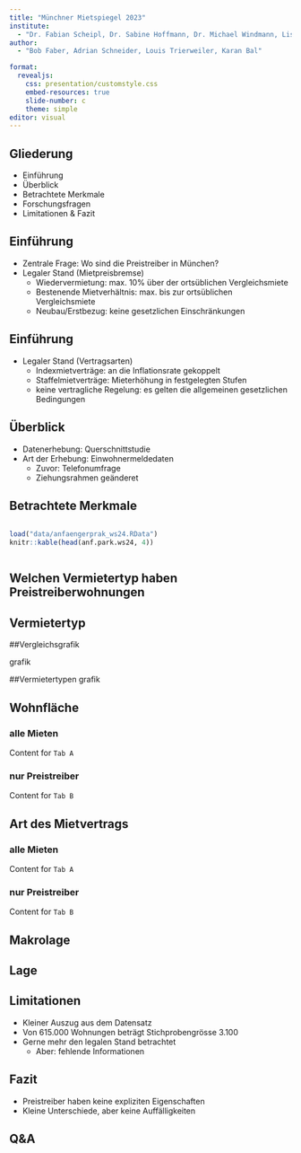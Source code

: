 ```yaml
---
title: "Münchner Mietspiegel 2023"
institute: 
  - "Dr. Fabian Scheipl, Dr. Sabine Hoffmann, Dr. Michael Windmann, Lisa Kleinlein"
author: 
  - "Bob Faber, Adrian Schneider, Louis Trierweiler, Karan Bal"

format:
  revealjs:
    css: presentation/customstyle.css
    embed-resources: true
    slide-number: c
    theme: simple
editor: visual
---
```


## Gliederung

-   Einführung
-   Überblick
-   Betrachtete Merkmale
-   Forschungsfragen
-   Limitationen & Fazit

## Einführung

-   Zentrale Frage: Wo sind die Preistreiber in München?
-   Legaler Stand (Mietpreisbremse)
    -   Wiedervermietung: max. 10% über der ortsüblichen Vergleichsmiete
    -   Bestenende Mietverhältnis: max. bis zur ortsüblichen Vergleichsmiete
    -   Neubau/Erstbezug: keine gesetzlichen Einschränkungen

## Einführung

- Legaler Stand (Vertragsarten)
  - Indexmietverträge: an die Inflationsrate gekoppelt
  - Staffelmietverträge: Mieterhöhung in festgelegten Stufen
  - keine vertragliche Regelung: es gelten die allgemeinen gesetzlichen Bedingungen

## Überblick

-   Datenerhebung: Querschnittstudie
-   Art der Erhebung: Einwohnermeldedaten
    -   Zuvor: Telefonumfrage
    -   Ziehungsrahmen geänderet

## Betrachtete Merkmale

::: {.column width="300%" align="left" .custom-smaller}
<div class="custom-smaller">
```r
load("data/anfaengerprak_ws24.RData")
knitr::kable(head(anf.park.ws24, 4)) 
```
</div> 
:::

## Welchen Vermietertyp haben Preistreiberwohnungen

## Vermietertyp

::: {panel-tabset}
##Vergleichsgrafik 

grafik

##Vermietertypen grafik
:::

## Wohnfläche

::: {.panel-tabset}

### alle Mieten

Content for `Tab A`

### nur Preistreiber

Content for `Tab B`

:::

## Art des Mietvertrags

::: {.panel-tabset}

### alle Mieten

Content for `Tab A`

### nur Preistreiber

Content for `Tab B`

:::

## Makrolage

## Lage
## Limitationen

-   Kleiner Auszug aus dem Datensatz
-   Von 615.000 Wohnungen beträgt Stichprobengrösse 3.100
-   Gerne mehr den legalen Stand betrachtet
    -   Aber: fehlende Informationen

## Fazit

-   Preistreiber haben keine expliziten Eigenschaften
-   Kleine Unterschiede, aber keine Auffälligkeiten

## Q&A
